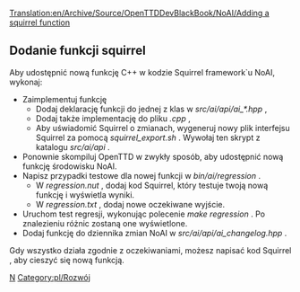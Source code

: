 [[Translation:en/Archive/Source/OpenTTDDevBlackBook/NoAI/Adding a squirrel function]]
 
<!--{{DevDoc}}-->{{pl/Rozwój}}

==Dodanie funkcji squirrel==
Aby udostępnić nową funkcję C++ w kodzie Squirrel framework`u NoAI, wykonaj:
* Zaimplementuj funkcję
** Dodaj deklarację funkcji do jednej z klas w ''src/ai/api/ai_*.hpp'' , 
** Dodaj także implementację do pliku ''.cpp'' ,
** Aby uświadomić Squirrel o zmianach, wygeneruj nowy plik interfejsu Squirrel za pomocą ''squirrel_export.sh'' . Wywołaj ten skrypt z katalogu ''src/ai/api'' .
* Ponownie skompiluj OpenTTD w zwykły sposób, aby udostępnić nową funkcję środowisku NoAI.
* Napisz przypadki testowe dla nowej funkcji w ''bin/ai/regression'' .
** W ''regression.nut'' , dodaj kod Squirrel, który testuje twoją nową funkcję i wyświetla wyniki.
** W ''regression.txt'' , dodaj nowe oczekiwane wyjście.
* Uruchom test regresji, wykonując polecenie ''make regression'' . Po znalezieniu różnic zostaną one wyświetlone.
* Dodaj funkcję do dziennika zmian NoAI w ''src/ai/api/ai_changelog.hpp'' .

Gdy wszystko działa zgodnie z oczekiwaniami, możesz napisać kod Squirrel , aby cieszyć się nową funkcją.

<!--[[Category:OpenTTDDevBlackBook|N]]--> [[Category:pl/Archive/Source/OpenTTDDevBlackBook|N]]
<!--[[Category:Development]]--> [[Category:pl/Rozwój]]